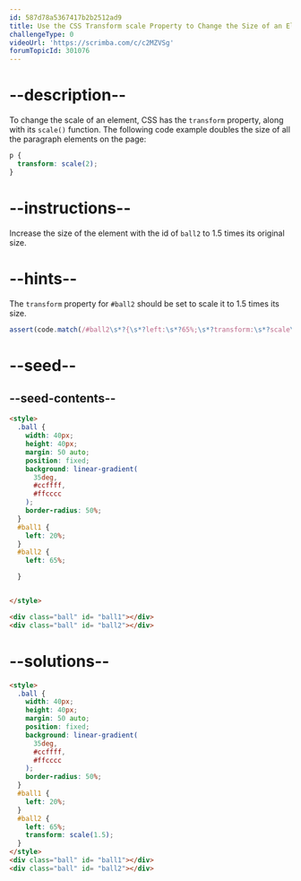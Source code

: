 ```yaml
---
id: 587d78a5367417b2b2512ad9
title: Use the CSS Transform scale Property to Change the Size of an Element
challengeType: 0
videoUrl: 'https://scrimba.com/c/c2MZVSg'
forumTopicId: 301076
---
```


# --description--

To change the scale of an element, CSS has the `transform` property, along with its `scale()` function. The following code example doubles the size of all the paragraph elements on the page:

```css
p {
  transform: scale(2);
}
```

# --instructions--

Increase the size of the element with the id of `ball2` to 1.5 times its original size.

# --hints--

The `transform` property for `#ball2` should be set to scale it to 1.5 times its size.

```js
assert(code.match(/#ball2\s*?{\s*?left:\s*?65%;\s*?transform:\s*?scale\(1\.5\);\s*?}|#ball2\s*?{\s*?transform:\s*?scale\(1\.5\);\s*?left:\s*?65%;\s*?}/gi));
```

# --seed--

## --seed-contents--

```html
<style>
  .ball {
    width: 40px;
    height: 40px;
    margin: 50 auto;
    position: fixed;
    background: linear-gradient(
      35deg,
      #ccffff,
      #ffcccc
    );
    border-radius: 50%;
  }
  #ball1 {
    left: 20%;
  }
  #ball2 {
    left: 65%;

  }


</style>

<div class="ball" id= "ball1"></div>
<div class="ball" id= "ball2"></div>
```

# --solutions--

```html
<style>
  .ball {
    width: 40px;
    height: 40px;
    margin: 50 auto;
    position: fixed;
    background: linear-gradient(
      35deg,
      #ccffff,
      #ffcccc
    );
    border-radius: 50%;
  }
  #ball1 {
    left: 20%;
  }
  #ball2 {
    left: 65%;
    transform: scale(1.5);
  }
</style>
<div class="ball" id= "ball1"></div>
<div class="ball" id= "ball2"></div>
```

